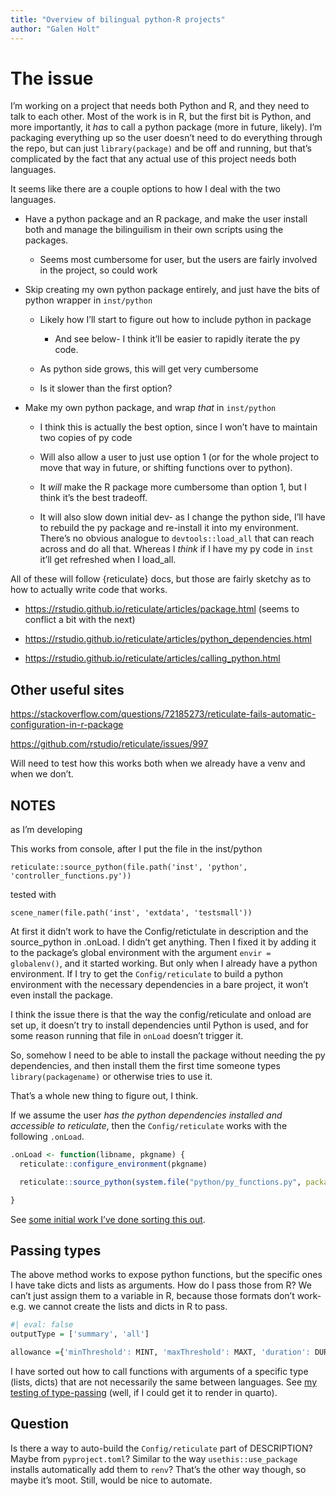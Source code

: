 ```yaml
---
title: "Overview of bilingual python-R projects"
author: "Galen Holt"
---
```


# The issue

I'm working on a project that needs both Python and R, and they need to talk to each other. Most of the work is in R, but the first bit is Python, and more importantly, it *has* to call a python package (more in future, likely). I'm packaging everything up so the user doesn't need to do everything through the repo, but can just `library(package)` and be off and running, but that's complicated by the fact that any actual use of this project needs both languages.

It seems like there are a couple options to how I deal with the two languages.

-   Have a python package and an R package, and make the user install both and manage the bilinguilism in their own scripts using the packages.

    -   Seems most cumbersome for user, but the users are fairly involved in the project, so could work

-   Skip creating my own python package entirely, and just have the bits of python wrapper in `inst/python`

    -   Likely how I'll start to figure out how to include python in package

        -   And see below- I think it'll be easier to rapidly iterate the py code.

    -   As python side grows, this will get very cumbersome

    -   Is it slower than the first option?

-   Make my own python package, and wrap *that* in `inst/python`

    -   I think this is actually the best option, since I won't have to maintain two copies of py code

    -   Will also allow a user to just use option 1 (or for the whole project to move that way in future, or shifting functions over to python).

    -   It *will* make the R package more cumbersome than option 1, but I think it's the best tradeoff.

    -   It will also slow down initial dev- as I change the python side, I'll have to rebuild the py package and re-install it into my environment. There's no obvious analogue to `devtools::load_all` that can reach across and do all that. Whereas I *think* if I have my py code in `inst` it'll get refreshed when I load_all.

All of these will follow {reticulate} docs, but those are fairly sketchy as to how to actually write code that works.

-   <https://rstudio.github.io/reticulate/articles/package.html> (seems to conflict a bit with the next)

-   <https://rstudio.github.io/reticulate/articles/python_dependencies.html>

-   <https://rstudio.github.io/reticulate/articles/calling_python.html>

## Other useful sites

<https://stackoverflow.com/questions/72185273/reticulate-fails-automatic-configuration-in-r-package>

<https://github.com/rstudio/reticulate/issues/997>

Will need to test how this works both when we already have a venv and when we don't.

## NOTES

as I'm developing

This works from console, after I put the file in the inst/python

```         
reticulate::source_python(file.path('inst', 'python', 'controller_functions.py'))
```

tested with

```         
scene_namer(file.path('inst', 'extdata', 'testsmall'))
```

At first it didn't work to have the Config/retictulate in description and the source_python in .onLoad. I didn't get anything. Then I fixed it by adding it to the package's global environment with the argument `envir = globalenv()`, and it started working. But only when I already have a python environment. If I try to get the `Config/reticulate` to build a python environment with the necessary dependencies in a bare project, it won't even install the package.

I think the issue there is that the way the config/reticulate and onload are set up, it doesn't try to install dependencies until Python is used, and for some reason running that file in `onLoad` doesn't trigger it.

So, somehow I need to be able to install the package without needing the py dependencies, and then install them the first time someone types `library(packagename)` or otherwise tries to use it.

That's a whole new thing to figure out, I think.

If we assume the user *has the python dependencies installed and accessible to reticulate*, then the `Config/reticulate` works with the following `.onLoad`.

``` r
.onLoad <- function(libname, pkgname) {
  reticulate::configure_environment(pkgname)

  reticulate::source_python(system.file("python/py_functions.py", package = 'packagename'), envir = globalenv())

}
```

See [some initial work I've done sorting this out](py_in_rpkg.qmd).

## Passing types

The above method works to expose python functions, but the specific ones I have take dicts and lists as arguments. How do I pass those from R? We can't just assign them to a variable in R, because those formats don't work- e.g. we cannot create the lists and dicts in R to pass.

```r
#| eval: false
outputType = ['summary', 'all']

allowance ={'minThreshold': MINT, 'maxThreshold': MAXT, 'duration': DUR, 'drawdown': DRAW}
```

I have sorted out how to call functions with arguments of a specific type (lists, dicts) that are not necessarily the same between languages. See [my testing of type-passing](R_py_type_passing.qmd) (well, if I could get it to render in quarto).

## Question

Is there a way to auto-build the `Config/reticulate` part of DESCRIPTION? Maybe from `pyproject.toml`? Similar to the way `usethis::use_package` installs automatically add them to `renv`? That's the other way though, so maybe it's moot. Still, would be nice to automate.
